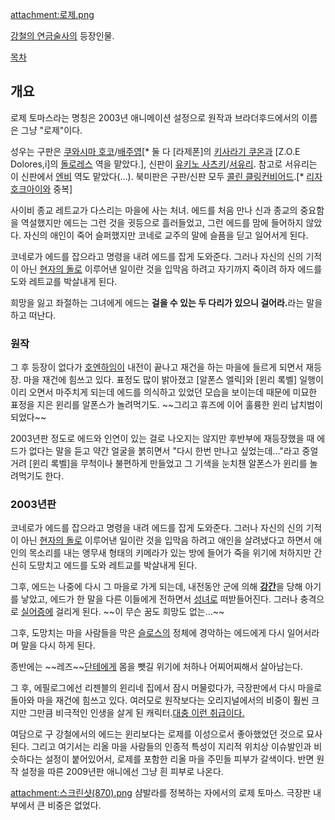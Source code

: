 attachment:로제.png

[[강철의 연금술사]]의 등장인물.

[[목차]]
== 개요 ==

로제 토마스라는 명칭은 2003년 애니메이션 설정으로 원작과 브라더후드에서의 이름은 그냥 "로제"이다.

성우는 구판은 [[쿠와시마 호코]]/[[배주영]][* 둘 다 [라제폰]의 [[키사라기 쿠온]]과 [Z.O.E Dolores,i]의 [[돌로레스]] 역을 맡았다.], 신판이 [[유키노 사츠키]]/[[서유리]]. 참고로 서유리는 이 신판에서 [[엔비]] 역도 맡았다(...). 북미판은 구판/신판 모두 [[콜린 클링컨비어드]].[* [[리자 호크아이]]와 중복]

사이비 종교 레트교가 다스리는 마을에 사는 처녀. 에드를 처음 만나 신과 종교의 중요함을 역설했지만 에드는 그런 것을 귓등으로 흘러들었고, 그런 에드를 맘에 들어하지 않았다. 자신의 애인이 죽어 슬퍼했지만 코네로 교주의 말에 슬픔을 딛고 일어서게 된다.

코네로가 에드를 잡으라고 명령을 내려 에드를 잡게 도와준다. 그러나 자신의 신의 기적이 아닌 [[현자의 돌]]로 이루어낸 일이란 것을 입막음 하려고 자기까지 죽이려 하자 에드를 도와 레트교를 박살내게 된다. 

희망을 잃고 좌절하는 그녀에게 에드는 '''걸을 수 있는 두 다리가 있으니 걸어라.'''라는 말을 하고 떠난다.
=== 원작 ===
그 후 등장이 없다가 [[호엔하임]]이 내전이 끝나고 재건을 하는 마을에 들르게 되면서 재등장. 마을 재건에 힘쓰고 있다. 표정도 많이 밝아졌고 [알폰스 엘릭]와 [윈리 록벨] 일행이 이리 오면서 마주치게 되는데 에드를 의식하고 있었던 모습을 보이는데 때문에 미묘한 표정을 지은 윈리를 알폰스가 놀려먹기도.
~~그리고 휴즈에 이어 훌륭한 윈리 납치범이 되었다~~

2003년판 정도로 에드와 인연이 있는 걸로 나오지는 않지만 후반부에 재등장했을 때 에드가 없다는 말을 듣고 약간 얼굴을 붉히면서 "다시 한번 만나고 싶었는데..."라고 중얼거려 [윈리 록벨]을 무척이나 불편하게 만들었고 그 기색을 눈치챈 알폰스가 윈리를 놀려먹기도 한다.

=== 2003년판 ===
코네로가 에드를 잡으라고 명령을 내려 에드를 잡게 도와준다. 그러나 자신의 신의 기적이 아닌 [[현자의 돌]]로 이루어낸 일이란 것을 입막음 하려고 애인을 살려냈다고 하면서 애인의 목소리를 내는 앵무새 형태의 키메라가 있는 방에 들어가 죽을 위기에 처하지만 간신히 도망치고 에드를 도와 레트교를 박살내게 된다. 

그후, 에드는 나중에 다시 그 마을로 가게 되는데, 내전동안 군에 의해 '''[[강간]]'''을 당해 아기를 낳았고, 에드가 한 말을 다른 이들에게 전하면서 [[성녀]]로 떠받들어진다. 그러나 충격으로 [[실어증]]에 걸리게 된다. ~~이 무슨 꿈도 희망도 없는…~~

그후, 도망치는 마을 사람들을 막은 [[슬로스]]의 정체에 경악하는 에드에게 다시 일어서라며 말을 다시 하게 된다.

종반에는 ~~레즈~~[[단테]]에게 몸을 뺏길 위기에 처하나 어찌어찌해서 살아남는다.

그 후, 에필로그에선 리젠블의 윈리네 집에서 잠시 머물렀다가, 극장판에서 다시 마을로 돌아와 마을 재건에 힘쓰고 있다. 여러모로 원작보다는 오리지널에서의 비중이 훨씬 크지만 그만큼 비극적인 인생을 살게 된 캐릭터.[http://bbs2.ruliweb.daum.net/gaia/do/ruliweb/family/230/read?articleId=20156249&objCate1=&bbsId=G005&searchKey=subjectNcontent&itemGroupId=&itemId=75&sortKey=depth&searchValue=%EA%B0%95%EC%B2%A0%EC%9D%98+%EB%A1%9C%EC%A0%9C&platformId=&pageIndex=1 대충 이런 취급이다.]

여담으로 구 강철에서의 에드는 윈리보다는 로제를 이성으로서 좋아했었던 것으로 묘사된다. 그리고 여기서는 리올 마을 사람들의 인종적 특성이 지리적 위치상 이슈발인과 비슷하다는 설정이 붙어있어서, 로제를 포함한 리올 마을 주민들 피부가 갈색이다. 반면 원작 설정을 따른 2009년판 애니에선 그냥 흰 피부로 나온다.

attachment:스크린샷(870).png
샴발라를 정복하는 자에서의 로제 토마스. 극장판 내부에서 큰 비중은 없었다.
